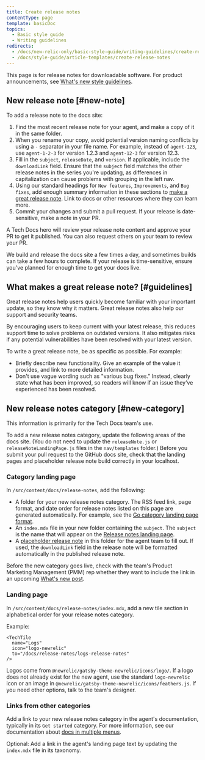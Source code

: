 ```yaml
---
title: Create release notes
contentType: page
template: basicDoc
topics:
  - Basic style guide
  - Writing guidelines
redirects:
  - /docs/new-relic-only/basic-style-guide/writing-guidelines/create-release-notes
  - /docs/style-guide/article-templates/create-release-notes
---
```


This page is for release notes for downloadable software. For product announcements, see [What's new style guidelines](/docs/style-guide/article-templates/whats-new-style-guidelines/).

## New release note [#new-note]

To add a release note to the docs site:

1. Find the most recent release note for your agent, and make a copy of it in the same folder.
2. When you rename your copy, avoid potential version naming conflicts by using a `-` separator in your file name. For example, instead of `agent-123`, use `agent-1-2-3` for version 1.2.3 and `agent-12-3` for version 12.3.
3. Fill in the `subject`, `releaseDate`, and `version`. If applicable, include the `downloadLink` field. Ensure that the `subject` field matches the other release notes in the series you're updating, as differences in capitalization can cause problems with grouping in the left nav.
4. Using our standard headings for `New features`, `Improvements`, and `Bug fixes`, add enough summary information in these sections to [make a great release note](/docs/style-guide/article-templates/create-release-notes/#guidelines). Link to docs or other resources where they can learn more.
5. Commit your changes and submit a pull request. If your release is date-sensitive, make a note in your PR.

A Tech Docs hero will review your release note content and approve your PR to get it published. You can also request others on your team to review your PR.

We build and release the docs site a few times a day, and sometimes builds can take a few hours to complete. If your release is time-sensitive, ensure you've planned for enough time to get your docs live.

## What makes a great release note? [#guidelines]

Great release notes help users quickly become familiar with your important update, so they know why it matters. Great release notes also help our support and security teams.

By encouraging users to keep current with your latest release, this reduces support time to solve problems on outdated versions. It also mitigates risks if any potential vulnerabilities have been resolved with your latest version.

To write a great release note, be as specific as possible. For example:

* Briefly describe new functionality. Give an example of the value it provides, and link to more detailed information.
* Don't use vague wording such as "various bug fixes." Instead, clearly state what has been improved, so readers will know if an issue they’ve experienced has been resolved.

## New release notes category [#new-category]

This information is primarily for the Tech Docs team's use.

To add a new release notes category, update the following areas of the docs site. (You do not need to update the `releaseNote.js` or `releaseNoteLandingPage.js` files in the `nav/templates` folder.) Before you submit your pull request to the GitHub docs site, check that the landing pages and placeholder release note build correctly in your localhost.

### Category landing page

In `/src/content/docs/release-notes`, add the following:

* A folder for your new release notes category. The RSS feed link, page format, and date order for release notes listed on this page are generated automatically. For example, see the [Go category landing page format](/docs/release-notes/agent-release-notes/go-release-notes/).
* An `index.mdx` file in your new folder containing the `subject`. The `subject` is the name that will appear on the [Release notes landing page](/docs/release-notes/).
* A [placeholder release note](/docs/style-guide/article-templates/create-release-notes/#new-note) in this folder for the agent team to fill out. If used, the `downloadLink` field in the release note will be formatted automatically in the published release note.

Before the new category goes live, check with the team's Product Marketing Management (PMM) rep whether they want to include the link in an upcoming [What's new post](/docs/style-guide/article-templates/whats-new-style-guidelines/).

### Landing page

In `/src/content/docs/release-notes/index.mdx`, add a new tile section in alphabetical order for your release notes category.

Example:

```
<TechTile
  name="Logs"
  icon="logo-newrelic"
  to="/docs/release-notes/logs-release-notes"
/>
```

Logos come from `@newrelic/gatsby-theme-newrelic/icons/logo/`. If a logo does not already exist for the new agent, use the standard `logo-newrelic` icon or an image in `@newrelic/gatsby-theme-newrelic/icons/feathers.js`. If you need other options, talk to the team's designer.

### Links from other categories

Add a link to your new release notes category in the agent's documentation, typically in its `Get started` category. For more information, see our documentation about [docs in multiple menus](/docs/style-guide/processes-procedures/include-a-doc-in-multiple-menus/).

Optional: Add a link in the agent's landing page text by updating the `index.mdx` file in its taxonomy.

